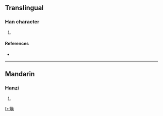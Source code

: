 ==Translingual==

===Han character===
{{Han char|rn=86|rad=火|as=13|sn=17|four=9482<sub>7</sub>|canj=火廿田月 (FTWB)}}

# {{defn|Han|sort=火13}}

====References====
* {{Han ref|kx=0684.280|dkj=19466|hdz=32240.080|uh=71E4|ud=29156|bh=ED60|bd=60768}}

----

==Mandarin==

===Hanzi===
{{cmn-hanzi|pin=[[tài]] ([[tai4]])|wg=t'ai<sup>4</sup>}}

# {{defn|Mandarin}}

[[fr:燤]]